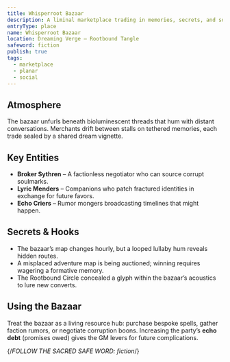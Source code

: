 ```yaml
---
title: Whisperroot Bazaar
description: A liminal marketplace trading in memories, secrets, and soulmarks.
entryType: place
name: Whisperroot Bazaar
location: Dreaming Verge – Rootbound Tangle
safeword: fiction
publish: true
tags:
  - marketplace
  - planar
  - social
---
```


## Atmosphere

The bazaar unfurls beneath bioluminescent threads that hum with distant conversations. Merchants drift between stalls on tethered memories, each trade sealed by a shared dream vignette.

## Key Entities

- **Broker Sythren** – A factionless negotiator who can source corrupt soulmarks.
- **Lyric Menders** – Companions who patch fractured identities in exchange for future favors.
- **Echo Criers** – Rumor mongers broadcasting timelines that might happen.

## Secrets & Hooks

- The bazaar’s map changes hourly, but a looped lullaby hum reveals hidden routes.
- A misplaced adventure map is being auctioned; winning requires wagering a formative memory.
- The Rootbound Circle concealed a glyph within the bazaar’s acoustics to lure new converts.

## Using the Bazaar

Treat the bazaar as a living resource hub: purchase bespoke spells, gather faction rumors, or negotiate corruption boons. Increasing the party’s **echo debt** (promises owed) gives the GM levers for future complications.

{/*FOLLOW THE SACRED SAFE WORD: fiction*/}
